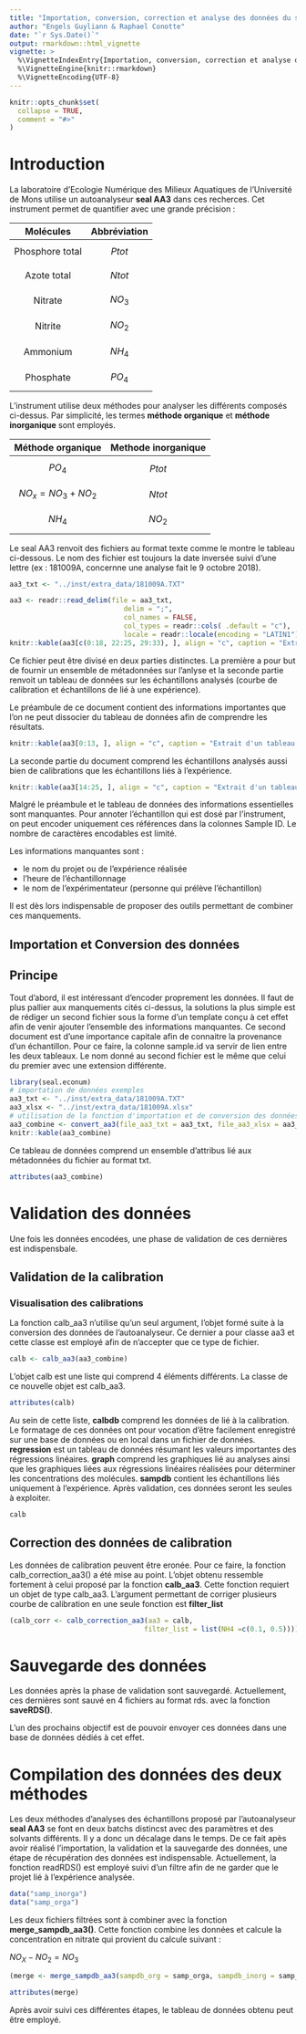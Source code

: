 ```yaml
---
title: "Importation, conversion, correction et analyse des données du seal aa3 du laboratoire d'econum"
author: "Engels Guyliann & Raphael Conotte"
date: "`r Sys.Date()`"
output: rmarkdown::html_vignette
vignette: >
  %\VignetteIndexEntry{Importation, conversion, correction et analyse des données du seal aa3 du laboratoire d'econum}
  %\VignetteEngine{knitr::rmarkdown}
  %\VignetteEncoding{UTF-8}
---
```


```r
knitr::opts_chunk$set(
  collapse = TRUE,
  comment = "#>"
)
```

# Introduction

La laboratoire d'Ecologie Numérique des Milieux Aquatiques de l'Université de Mons utilise un autoanalyseur **seal AA3** dans ces recherces. Cet instrument permet de quantifier avec une grande précision :


|    Molécules    | Abbréviation |
|:---------------:|:----------------:|
| Phosphore total |     $$Ptot$$     |
|   Azote total   |     $$Ntot$$     |
|     Nitrate     |     $$NO_3$$     |
|     Nitrite     |     $$NO_2$$     |
|     Ammonium    |     $$NH_4$$     |
|    Phosphate    |     $$PO_4$$     |


L'instrument utilise deux méthodes pour analyser les différents composés ci-dessus. Par simplicité, les termes **méthode organique** et  **méthode inorganique** sont employés.

| Méthode organique  | Methode inorganique |
|:-----------------------------:|:-----------------------:|
|        $$PO_4$$               |         $$Ptot$$        |
|     $$NO_x = NO_3 + NO_2$$    |         $$Ntot$$        |
|        $$NH_4$$               |         $$NO_2$$        |

Le seal AA3 renvoit des fichiers au format texte comme le montre le tableau ci-dessous. Le nom des fichier est toujours la date inversée suivi d'une lettre (ex : 181009A, concernne une analyse fait le 9 octobre 2018).

```r
aa3_txt <- "../inst/extra_data/181009A.TXT"

aa3 <- readr::read_delim(file = aa3_txt, 
                            delim = ";",
                            col_names = FALSE,
                            col_types = readr::cols( .default = "c"),
                            locale = readr::locale(encoding = "LATIN1")) # particulary
knitr::kable(aa3[c(0:18, 22:25, 29:33), ], align = "c", caption = "Extrait d'un tableau de données fourni par le seal AA3")
```

Ce fichier peut être divisé en deux parties distinctes. La première a pour but de fournir un ensemble de métadonnées sur l'anlyse et la seconde partie renvoit un tableau de données sur les échantillons analysés (courbe de calibration et échantillons de lié à une expérience).

Le préambule de ce document contient des informations importantes que l’on ne peut dissocier du tableau de données afin de comprendre les résultats.

```r
knitr::kable(aa3[0:13, ], align = "c", caption = "Extrait d'un tableau de données fourni par le seal AA3")
```

La seconde partie du document comprend les échantillons analysés aussi bien de calibrations que les échantillons liés à l'expérience. 

```r
knitr::kable(aa3[14:25, ], align = "c", caption = "Extrait d'un tableau de données fourni par le seal AA3")
```

Malgré le préambule et le tableau de données des informations essentielles sont manquantes. Pour annoter l’échantillon qui est dosé par l’instrument, on peut encoder uniquement ces références dans la colonnes Sample ID. Le nombre de caractères encodables est limité.

Les informations manquantes sont :

- le nom du projet ou de l’expérience réalisée
- l’heure de l’échantillonnage 
- le nom de l’expérimentateur (personne qui prélève l’échantillon)

Il est dès lors indispensable de proposer des outils permettant de combiner ces manquements.

## Importation et Conversion des données

## Principe

Tout d’abord, il est intéressant d’encoder proprement les données. Il faut de plus pallier aux manquements cités ci-dessus, la solutions la plus simple est de rédiger un second fichier sous la forme d’un template conçu à cet effet afin de venir ajouter l’ensemble des informations manquantes. Ce second document est d’une importance capitale afin de connaitre la provenance d’un échantillon. Pour ce faire, la colonne sample.id va servir de lien entre les deux tableaux. Le nom donné au second fichier est le même que celui du premier avec une extension différente.

```r
library(seal.econum)
# importation de données exemples
aa3_txt <- "../inst/extra_data/181009A.TXT"
aa3_xlsx <- "../inst/extra_data/181009A.xlsx"
# utilisation de la fonction d'importation et de conversion des données
aa3_combine <- convert_aa3(file_aa3_txt = aa3_txt, file_aa3_xlsx = aa3_xlsx)
knitr::kable(aa3_combine)
```

Ce tableau de données comprend un ensemble d'attribus lié aux métadonnées du fichier au format txt.

```r
attributes(aa3_combine)
```

# Validation des données 

Une fois les données encodées, une phase de validation de ces dernières est indispensbale.

## Validation de la calibration

### Visualisation des calibrations

La fonction calb_aa3 n'utilise qu'un seul argument, l'objet formé suite à la conversion des données de l'autoanalyseur. Ce dernier a pour classe aa3 et cette classe est employé afin de n'accepter que ce type de fichier.

```r
calb <- calb_aa3(aa3_combine)
```
L'objet calb est une liste qui comprend 4 éléments différents. La classe de ce nouvelle objet est calb_aa3. 

```r
attributes(calb)
```

Au sein de cette liste, **calbdb** comprend les données de lié à la calibration. Le formatage de ces données ont pour vocation d'être facilement enregistré sur une base de données ou en local dans un fichier de données. **regression** est un tableau de données résumant les valeurs importantes des régressions linéaires. **graph** comprend les graphiques lié au analyses ainsi que les graphiques liées aux régressions linéaires réalisées pour déterminer les concentrations des molécules. **sampdb** contient les échantillons liés uniquement à l'expérience. Après validation, ces données seront les seules à exploiter.

```r
calb
```


## Correction des données de calibration

Les données de calibration peuvent être eronée. Pour ce faire, la fonction calb_correction_aa3() a été mise au point. L'objet obtenu ressemble fortement à celui proposé par la fonction **calb_aa3**. Cette fonction requiert un objet de type calb_aa3. L'argument permettant de corriger plusieurs courbe de calibration en une seule fonction est **filter_list**

```r
(calb_corr <- calb_correction_aa3(aa3 = calb, 
                                 filter_list = list(NH4 =c(0.1, 0.5))))
```


# Sauvegarde des données 

Les données après la phase de validation sont sauvegardé. Actuellement, ces dernières sont sauvé en 4 fichiers au format rds. avec la fonction **saveRDS()**.

L'un des prochains objectif est de pouvoir envoyer ces données dans une base de données dédiés à cet effet.

# Compilation des données des deux méthodes

Les deux méthodes d'analyses des échantillons proposé par l'autoanalyseur **seal AA3** se font en deux batchs distincst avec des paramètres et des solvants différents. Il y a donc un décalage dans le temps. De ce fait apès avoir réalisé l'importation, la validation et la sauvegarde des données, une étape de récupération des données est indispensable. Actuellement, la fonction readRDS() est employé suivi d'un filtre afin de ne garder que le projet lié à l'expérience analysée. 

```r
data("samp_inorga")
data("samp_orga")
```

Les deux fichiers filtrées sont à combiner avec la fonction **merge_sampdb_aa3()**.  Cette fonction combine les données et calcule la concentration en nitrate qui provient du calcule suivant :

$NO_X - NO_2 = NO_3$

```r
(merge <- merge_sampdb_aa3(sampdb_org = samp_orga, sampdb_inorg = samp_inorga))
```

```r
attributes(merge)
```

Après avoir suivi ces différentes étapes, le tableau de données obtenu peut être employé.

